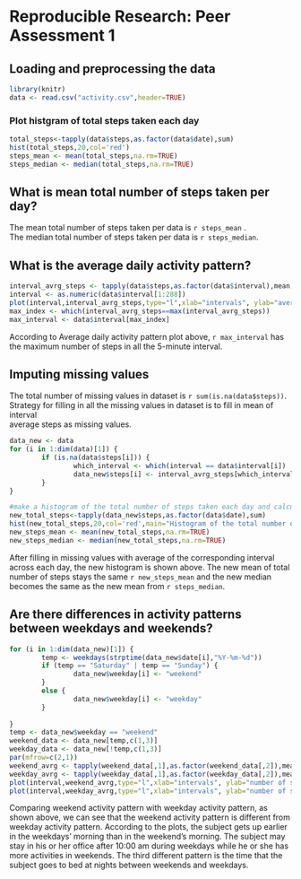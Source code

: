 # Reproducible Research: Peer Assessment 1


## Loading and preprocessing the data
```r
library(knitr)
data <- read.csv("activity.csv",header=TRUE)
```

### Plot histgram of total steps taken each day
```r
total_steps<-tapply(data$steps,as.factor(data$date),sum)
hist(total_steps,20,col='red')
steps_mean <- mean(total_steps,na.rm=TRUE)
steps_median <- median(total_steps,na.rm=TRUE)
```
## What is mean total number of steps taken per day?
The mean total number of steps taken per data is `r steps_mean` .  
The median total number of steps taken per data is `r steps_median`.

## What is the average daily activity pattern?
```r
interval_avrg_steps <- tapply(data$steps,as.factor(data$interval),mean,na.rm=TRUE)
interval <- as.numeric(data$interval[1:288])
plot(interval,interval_avrg_steps,type="l",xlab="intervals", ylab="average steps of interval",main="Average daily activity pattern")
max_index <- which(interval_avrg_steps==max(interval_avrg_steps))
max_interval <- data$interval[max_index]
```
According to Average daily activity pattern plot above, `r max_interval ` has the maximum number of steps in all the 5-minute interval.

## Imputing missing values
The total number of missing values in dataset is `r sum(is.na(data$steps)) `.
Strategy for filling in all the missing values in dataset is to fill in mean of interval  
average steps as missing values.
```r
data_new <- data
for (i in 1:dim(data)[1]) {
        if (is.na(data$steps[i])) {
                which_interval <- which(interval == data$interval[i])
                data_new$steps[i] <- interval_avrg_steps[which_interval]
        }
}

#make a histogram of the total number of steps taken each day and calculate mean and median of each day
new_total_steps<-tapply(data_new$steps,as.factor(data$date),sum)
hist(new_total_steps,20,col='red',main="Histogram of the total number of steps with filling in missing values")
new_steps_mean <- mean(new_total_steps,na.rm=TRUE)
new_steps_median <- median(new_total_steps,na.rm=TRUE)
```
After filling in missing values with average of the corresponding interval across each day, the new histogram is shown above. The new mean of total number of steps stays the same `r new_steps_mean ` and the new median becomes the same as the new mean from `r steps_median`.


## Are there differences in activity patterns between weekdays and weekends?
```r
for (i in 1:dim(data_new)[1]) {
        temp <- weekdays(strptime(data_new$date[i],"%Y-%m-%d"))
        if (temp == "Saturday" | temp == "Sunday") {
                data_new$weekday[i] <- "weekend"
        }
        else {
                data_new$weekday[i] <- "weekday"
        }
        
}
temp <- data_new$weekday == "weekend"
weekend_data <- data_new[temp,c(1,3)]
weekday_data <- data_new[!temp,c(1,3)]
par(mfrow=c(2,1))
weekend_avrg <- tapply(weekend_data[,1],as.factor(weekend_data[,2]),mean)
weekday_avrg <- tapply(weekday_data[,1],as.factor(weekday_data[,2]),mean)
plot(interval,weekend_avrg,type="l",xlab="intervals", ylab="number of steps",main="weekend activity pattern")
plot(interval,weekday_avrg,type="l",xlab="intervals", ylab="number of steps",main="weekday activity pattern")
```
Comparing weekend activity pattern with weekday activity pattern, as shown above, we can see that the weekend activity pattern is different from weekday activity pattern. According to the plots, the subject gets up earlier in the weekdays' morning than in the weekend's morning. The subject may stay in his or her office after 10:00 am during weekdays while he or she has more activities in weekends. The third different pattern is the time that the subject goes to bed at nights between weekends and weekdays.


